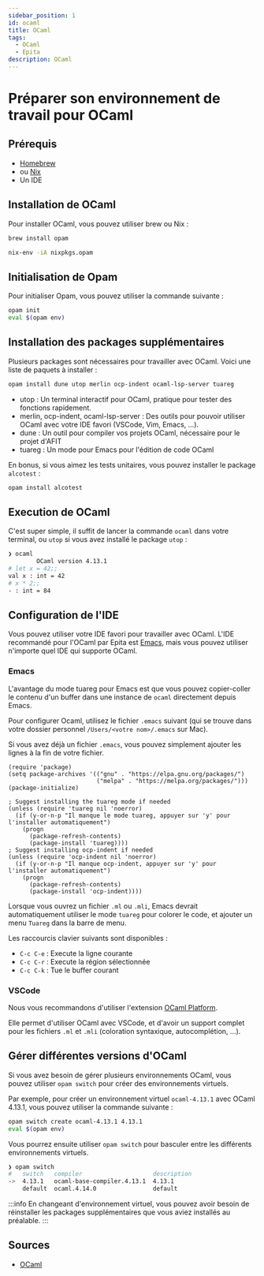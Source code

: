 ```yaml
---
sidebar_position: 1
id: ocaml
title: OCaml
tags:
  - OCaml
  - Epita
description: OCaml
---
```



# Préparer son environnement de travail pour OCaml

## Prérequis

- [Homebrew](../../Tools/Homebrew)
- ou [Nix](../../Tools/Nix)
- Un IDE


## Installation de OCaml

Pour installer OCaml, vous pouvez utiliser brew ou Nix :


<Tabs>
<TabItem value="brew" label="Brew">

```bash
brew install opam
```

</TabItem>
<TabItem value="nix" label="Nix">

```bash
nix-env -iA nixpkgs.opam
```

</TabItem>
</Tabs>


## Initialisation de Opam

Pour initialiser Opam, vous pouvez utiliser la commande suivante :
```bash
opam init
eval $(opam env)
```

## Installation des packages supplémentaires

Plusieurs packages sont nécessaires pour travailler avec OCaml. Voici une liste de paquets à installer :

```bash
opam install dune utop merlin ocp-indent ocaml-lsp-server tuareg
```

- utop : Un terminal interactif pour OCaml, pratique pour tester des fonctions rapidement.
- merlin, ocp-indent, ocaml-lsp-server : Des outils pour pouvoir utiliser OCaml avec votre IDE favori (VSCode, Vim, Emacs, ...).
- dune : Un outil pour compiler vos projets OCaml, nécessaire pour le projet d'AFIT
- tuareg : Un mode pour Emacs pour l'édition de code OCaml

En bonus, si vous aimez les tests unitaires, vous pouvez installer le package `alcotest` :

```bash
opam install alcotest
```

## Execution de OCaml

C'est super simple, il suffit de lancer la commande `ocaml` dans votre terminal, ou `utop` si vous avez installé le package `utop` :

```bash
❯ ocaml
        OCaml version 4.13.1
# let x = 42;;
val x : int = 42
# x * 2;;
- : int = 84
```

## Configuration de l'IDE

Vous pouvez utiliser votre IDE favori pour travailler avec OCaml.
L'IDE recommandé pour l'OCaml par Epita est [Emacs](../../Tools/Emacs), mais vous pouvez utiliser n'importe quel IDE qui supporte OCaml.


### Emacs

L'avantage du mode tuareg pour Emacs est que vous pouvez copier-coller le contenu d'un buffer dans une instance de `ocaml` directement depuis Emacs.

Pour configurer Ocaml, utilisez le fichier `.emacs` suivant (qui se trouve dans
votre dossier personnel `/Users/<votre nom>/.emacs` sur Mac).

Si vous avez déjà un fichier `.emacs`, vous pouvez simplement ajouter les lignes à la fin de votre fichier.

```emacs-lisp title=".emacs"
(require 'package)
(setq package-archives '(("gnu" . "https://elpa.gnu.org/packages/")
                         ("melpa" . "https://melpa.org/packages/")))
(package-initialize)

; Suggest installing the tuareg mode if needed
(unless (require 'tuareg nil 'noerror)
  (if (y-or-n-p "Il manque le mode tuareg, appuyer sur 'y' pour l'installer automatiquement")
    (progn
      (package-refresh-contents)
      (package-install 'tuareg))))
; Suggest installing ocp-indent if needed
(unless (require 'ocp-indent nil 'noerror)
  (if (y-or-n-p "Il manque ocp-indent, appuyer sur 'y' pour l'installer automatiquement")
    (progn
      (package-refresh-contents)
      (package-install 'ocp-indent))))
```

Lorsque vous ouvrez un fichier `.ml` ou `.mli`, Emacs devrait automatiquement utiliser le mode `tuareg`
pour colorer le code, et ajouter un menu `Tuareg` dans la barre de menu.

Les raccourcis clavier suivants sont disponibles :
- `C-c C-e` : Execute la ligne courante
- `C-c C-r` : Execute la région sélectionnée
- `C-c C-k` : Tue le buffer courant


### VSCode

Nous vous recommandons d'utiliser l'extension [OCaml Platform](https://marketplace.visualstudio.com/items?itemName=ocamllabs.ocaml-platform).

Elle permet d'utiliser OCaml avec VSCode, et d'avoir un support complet pour les fichiers `.ml` et `.mli` (coloration syntaxique, autocomplétion, ...).


## Gérer différentes versions d'OCaml

Si vous avez besoin de gérer plusieurs environnements OCaml, vous pouvez utiliser `opam switch` pour créer des environnements virtuels.

Par exemple, pour créer un environnement virtuel `ocaml-4.13.1` avec OCaml 4.13.1, vous pouvez utiliser la commande suivante :

```bash
opam switch create ocaml-4.13.1 4.13.1
eval $(opam env)
```

Vous pourrez ensuite utiliser `opam switch` pour basculer entre les différents environnements virtuels.

```bash
❯ opam switch
#   switch   compiler                    description
->  4.13.1   ocaml-base-compiler.4.13.1  4.13.1
    default  ocaml.4.14.0                default
```

:::info
En changeant d'environnement virtuel, vous pouvez avoir besoin de réinstaller les packages supplémentaires que vous aviez installés au préalable.
:::

## Sources

- [OCaml](https://ocaml.org/)
